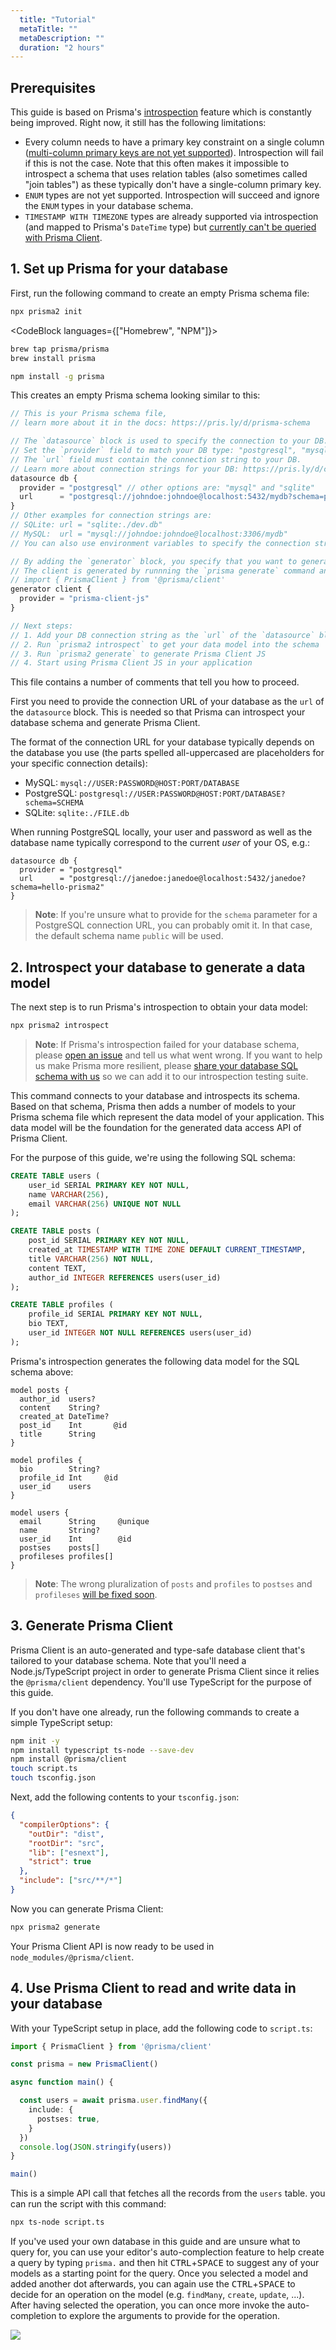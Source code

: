 ```yaml
---
  title: "Tutorial"
  metaTitle: ""
  metaDescription: ""
  duration: "2 hours"
---
```


## Prerequisites

This guide is based on Prisma's [introspection](./introspection.md) feature which is constantly being improved. Right now, it still has the following limitations:

- Every column needs to have a primary key constraint on a single column ([multi-column primary keys are not yet supported](https://github.com/prisma/prisma-client-js/issues/339)). Introspection will fail if this is not the case. Note that this often makes it impossible to introspect a schema that uses relation tables (also sometimes called "join tables") as these typically don't have a single-column primary key.
- `ENUM` types are not yet supported. Introspection will succeed and ignore the `ENUM` types in your database schema.
- `TIMESTAMP WITH TIMEZONE` types are already supported via introspection (and mapped to Prisma's `DateTime` type) but [currently can't be queried with Prisma Client](https://github.com/prisma/prisma2/issues/1386).

## 1. Set up Prisma for your database

First, run the following command to create an empty Prisma schema file:

```bash copy
npx prisma2 init
```

<CodeBlock languages={["Homebrew", "NPM"]}>

```bash copy
brew tap prisma/prisma
brew install prisma
```

```bash copy
npm install -g prisma
```

</CodeBlock>

This creates an empty Prisma schema looking similar to this:

```js
// This is your Prisma schema file,
// learn more about it in the docs: https://pris.ly/d/prisma-schema

// The `datasource` block is used to specify the connection to your DB.
// Set the `provider` field to match your DB type: "postgresql", "mysql" or "sqlite".
// The `url` field must contain the connection string to your DB.
// Learn more about connection strings for your DB: https://pris.ly/d/connection-strings
datasource db {
  provider = "postgresql" // other options are: "mysql" and "sqlite"
  url      = "postgresql://johndoe:johndoe@localhost:5432/mydb?schema=public"
}
// Other examples for connection strings are:
// SQLite: url = "sqlite:./dev.db"
// MySQL:  url = "mysql://johndoe:johndoe@localhost:3306/mydb"
// You can also use environment variables to specify the connection string: https://pris.ly/d/prisma-schema#using-environment-variables

// By adding the `generator` block, you specify that you want to generate Prisma's DB client.
// The client is generated by runnning the `prisma generate` command and will be located in `node_modules/@prisma` and can be imported in your code as:
// import { PrismaClient } from '@prisma/client'
generator client {
  provider = "prisma-client-js"
}

// Next steps:
// 1. Add your DB connection string as the `url` of the `datasource` block
// 2. Run `prisma2 introspect` to get your data model into the schema
// 3. Run `prisma2 generate` to generate Prisma Client JS
// 4. Start using Prisma Client JS in your application
```

This file contains a number of comments that tell you how to proceed.

First you need to provide the connection URL of your database as the `url` of the `datasource` block. This is needed so that Prisma can introspect your database schema and generate Prisma Client.

The format of the connection URL for your database typically depends on the database you use (the parts spelled all-uppercased are placeholders for your specific connection details):

- MySQL: `mysql://USER:PASSWORD@HOST:PORT/DATABASE`
- PostgreSQL: `postgresql://USER:PASSWORD@HOST:PORT/DATABASE?schema=SCHEMA`
- SQLite: `sqlite:./FILE.db`


When running PostgreSQL locally, your user and password as well as the database name typically correspond to the current _user_ of your OS, e.g.:

```prisma
datasource db {
  provider = "postgresql"
  url      = "postgresql://janedoe:janedoe@localhost:5432/janedoe?schema=hello-prisma2"
}
```

> **Note**: If you're unsure what to provide for the `schema` parameter for a PostgreSQL connection URL, you can probably omit it. In that case, the default schema name `public` will be used.


## 2. Introspect your database to generate a data model

The next step is to run Prisma's introspection to obtain your data model:

```bash
npx prisma2 introspect
```

> **Note**: If Prisma's introspection failed for your database schema, please [open an issue](https://github.com/prisma/prisma2/issues/new) and tell us what went wrong. If you want to help us make Prisma more resilient, please [share your database SQL schema with us](https://github.com/prisma/prisma2/issues/757) so we can add it to our introspection testing suite. 

This command connects to your database and introspects its schema. Based on that schema, Prisma then adds a number of models to your Prisma schema file which represent the data model of your application. This data model will be the foundation for the generated data access API of Prisma Client.

For the purpose of this guide, we're using the following SQL schema:

```sql
CREATE TABLE users (
	user_id SERIAL PRIMARY KEY NOT NULL,
	name VARCHAR(256),
	email VARCHAR(256) UNIQUE NOT NULL
);

CREATE TABLE posts (
	post_id SERIAL PRIMARY KEY NOT NULL,
	created_at TIMESTAMP WITH TIME ZONE DEFAULT CURRENT_TIMESTAMP,
	title VARCHAR(256) NOT NULL,
	content TEXT,
	author_id INTEGER REFERENCES users(user_id) 
);

CREATE TABLE profiles (
	profile_id SERIAL PRIMARY KEY NOT NULL,
	bio TEXT,
	user_id INTEGER NOT NULL REFERENCES users(user_id) 
);
```

Prisma's introspection generates the following data model for the SQL schema above:

```prisma
model posts {
  author_id  users?
  content    String?
  created_at DateTime?
  post_id    Int       @id
  title      String
}

model profiles {
  bio        String?
  profile_id Int     @id
  user_id    users
}

model users {
  email      String     @unique
  name       String?
  user_id    Int        @id
  postses    posts[]
  profileses profiles[]
}
```

> **Note**: The wrong pluralization of `posts` and `profiles` to `postses` and `profileses` [will be fixed soon](https://github.com/prisma/prisma2/issues/1109). 

## 3. Generate Prisma Client

Prisma Client is an auto-generated and type-safe database client that's tailored to your database schema. Note that you'll need a Node.js/TypeScript project in order to generate Prisma Client since it relies the `@prisma/client` dependency. You'll use TypeScript for the purpose of this guide. 

If you don't have one already, run the following commands to create a simple TypeScript setup:

```bash
npm init -y
npm install typescript ts-node --save-dev
npm install @prisma/client
touch script.ts
touch tsconfig.json
```

Next, add the following contents to your `tsconfig.json`: 

```json
{
  "compilerOptions": {
    "outDir": "dist",
    "rootDir": "src",
    "lib": ["esnext"],
    "strict": true
  },
  "include": ["src/**/*"]
}
```

Now you can generate Prisma Client:

```bash
npx prisma2 generate
```

Your Prisma Client API is now ready to be used in `node_modules/@prisma/client`.

## 4. Use Prisma Client to read and write data in your database

With your TypeScript setup in place, add the following code to `script.ts`:

```ts
import { PrismaClient } from '@prisma/client'

const prisma = new PrismaClient()

async function main() {

  const users = await prisma.user.findMany({
    include: {
      postses: true,
    }
  })
  console.log(JSON.stringify(users))
}

main()
```

This is a simple API call that fetches all the records from the `users` table. you can run the script with this command:

```bash
npx ts-node script.ts
```

If you've used your own database in this guide and are unsure what to query for, you can use your editor's auto-complection feature to help create a query by typing `prisma.` and then hit <kbd>CTRL</kbd>+<kbd>SPACE</kbd> to suggest any of your models as a starting point for the query. Once you selected a model and added another dot afterwards, you can again use the <kbd>CTRL</kbd>+<kbd>SPACE</kbd> to decide for an operation on the model (e.g. `findMany`, `create`, `update`, ...). After having selected the operation, you can once more invoke the auto-completion to explore the arguments to provide for the operation.

![](https://imgur.com/p4kdfhH.gif)
